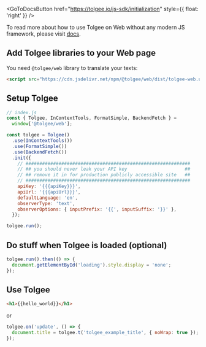 
<GoToDocsButton
  href="https://tolgee.io/js-sdk/initialization"
  style={{ float: 'right' }}
/>

To read more about how to use Tolgee on Web without any modern JS framework,
please visit [docs](https://tolgee.io/js-sdk/initialization).

## Add Tolgee libraries to your Web page

You need `@tolgee/web` library to translate your texts:

```html
<script src="https://cdn.jsdelivr.net/npm/@tolgee/web/dist/tolgee-web.umd.min.js"></script>
```

## Setup Tolgee

```javascript
// index.js
const { Tolgee, InContextTools, FormatSimple, BackendFetch } =
  window['@tolgee/web'];

const tolgee = Tolgee()
  .use(InContextTools())
  .use(FormatSimple())
  .use(BackendFetch())
  .init({
    // ############################################################
    // ## you should never leak your API key                     ##
    // ## remove it in for production publicly accessible site   ##
    // ############################################################
    apiKey: '{{{apiKey}}}',
    apiUrl: '{{{apiUrl}}}',
    defaultLanguage: 'en',
    observerType: 'text',
    observerOptions: { inputPrefix: '{{', inputSuffix: '}}' },
  });

tolgee.run();
```

## Do stuff when Tolgee is loaded (optional)

```javascript
tolgee.run().then(() => {
  document.getElementById('loading').style.display = 'none';
});
```

## Use Tolgee

```html
<h1>{{hello_world}}</h1>
```

or

```javascript
tolgee.on('update', () => {
  document.title = tolgee.t('tolgee_example_title', { noWrap: true });
});
```
